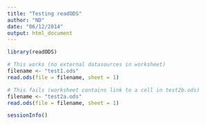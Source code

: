 ```yaml
---
title: "Testing readODS"
author: "ND"
date: "06/12/2014"
output: html_document
---
```


```r
library(readODS)

# This works (no external datasources in worksheet)
filename <- "test1.ods"
read.ods(file = filename, sheet = 1)

# This fails (worksheet contains link to a cell in test2b.ods)
filename <- "test2a.ods"
read.ods(file = filename, sheet = 1)

sessionInfo()
```
